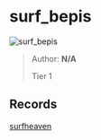 
# surf_bepis

![surf_bepis](https://raw.githubusercontent.com/Sayt123/SurfMapPics/Maps-and-bonuses/csgo/surf_bepis.jpg)

> Author: **N/A**
>
> Tier 1

## Records

[surfheaven](https://surfheaven.eu/map/surf_bepis)

